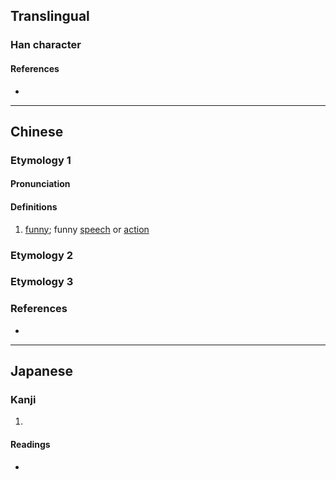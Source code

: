 {{character info/new}}
==Translingual==

===Han character===
{{Han char|rn=30|rad=口|as=06|sn=9|four=67032|canj=RAV|ids=⿰口艮}}

====References====
* {{Han ref|kx=0189.271|dkj=03629|hdz=10623.090|uh=54CF|ud=21711|bh=CDFE|bd=52734}}

----

==Chinese==

===Etymology 1===
{{zh-forms|alt=梗:gěng}}

====Pronunciation====
{{zh-pron
|m=gén,er=y
|c=gan1
|h=pfs=
|md=
|mn=
|w=
|mc=
|oc=
|cat=n
}}

====Definitions====
{{zh-hanzi}}

# [[funny]]; funny [[speech]] or [[action]]

===Etymology 2===
{{zh-see|很|v}}

===Etymology 3===
{{zh-see|狠|v}}

===References===
* {{R:yue:Hanzi}}

----

==Japanese==

===Kanji===
{{ja-kanji|grade=|rs=口06}}

# {{rfdef|ja|sort=口06}}

====Readings====
* {{ja-readings|on=[[こん]] (kon)|kun=}}